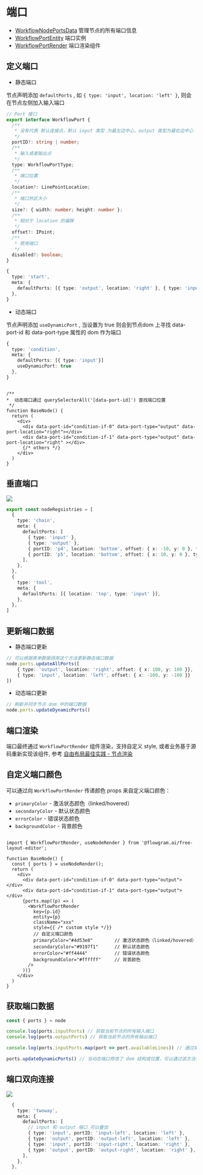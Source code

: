 # 端口

- [WorkflowNodePortsData](https://github.com/bytedance/flowgram.ai/blob/main/packages/canvas-engine/free-layout-core/src/entity-datas/workflow-node-ports-data.ts) 管理节点的所有端口信息
- [WorkflowPortEntity](https://github.com/bytedance/flowgram.ai/blob/main/packages/canvas-engine/free-layout-core/src/entities/workflow-port-entity.ts) 端口实例
- [WorkflowPortRender](https://github.com/bytedance/flowgram.ai/blob/main/packages/plugins/free-lines-plugin/src/components/workflow-port-render/index.tsx) 端口渲染组件


## 定义端口

- 静态端口

节点声明添加 `defaultPorts` , 如 `{ type: 'input', location: 'left' }`, 则会在节点左侧加入输入端口


```ts pure
// Port 接口
export interface WorkflowPort {
  /**
   * 没有代表 默认连接点，默认 input 类型 为最左边中心，output 类型为最右边中心
   */
  portID?: string | number;
  /**
   * 输入或者输出点
   */
  type: WorkflowPortType;
  /**
   * 端口位置
   */
  location?: LinePointLocation;
  /**
   * 端口热区大小
   */
  size?: { width: number; height: number };
  /**
   * 相对于 location 的偏移
   */
  offset?: IPoint;
  /**
   * 禁用端口
   */
  disabled?: boolean;
}
```

```ts pure title="node-registries.ts"
{
  type: 'start',
  meta: {
    defaultPorts: [{ type: 'output', location: 'right' }, { type: 'input', location: 'left' }]
  },
}
```

- 动态端口

节点声明添加 `useDynamicPort` , 当设置为 true 则会到节点dom 上寻找 data-port-id 和 data-port-type 属性的 dom 作为端口


```ts pure title="node-registries.ts"
{
  type: 'condition',
  meta: {
    defaultPorts: [{ type: 'input'}]
    useDynamicPort: true
  },
}

```

```tsx pure

/**
*  动态端口通过 querySelectorAll('[data-port-id]') 查找端口位置
 */
function BaseNode() {
  return (
    <div>
      <div data-port-id="condition-if-0" data-port-type="output" data-port-location="right"></div>
      <div data-port-id="condition-if-1" data-port-type="output" data-port-location="right" ></div>
      {/* others */}
    </div>
  )
}
```

## 垂直端口

<img loading="lazy" className="invert-img" src="/free-layout/vertical-ports.png"/>

```typescript pure
export const nodeRegsistries = [
  {
    type: 'chain',
    meta: {
      defaultPorts: [
        { type: 'input' },
        { type: 'output' },
        { portID: 'p4', location: 'bottom', offset: { x: -10, y: 0 }, type: 'output' },
        { portID: 'p5', location: 'bottom', offset: { x: 10, y: 0 }, type: 'output' },
      ],
    },
  },
  {
    type: 'tool',
    meta: {
      defaultPorts: [{ location: 'top', type: 'input' }],
    },
  },
]
```

## 更新端口数据

- 静态端口更新
```ts pure
// 可以根据表单数据调用这个方法更新静态端口数据
node.ports.updateAllPorts([
    { type: 'output', location: 'right', offset: { x: 100, y: 100 }},
    { type: 'input', location: 'left', offset: { x: -100, y: -100 }}
])
```
- 动态端口更新

```ts pure
// 刷新并同步节点 dom 中的端口数据
node.ports.updateDynamicPorts()
```

## 端口渲染

端口最终通过 `WorkflowPortRender` 组件渲染，支持自定义 style, 或者业务基于源码重新实现该组件, 参考 [自由布局最佳实践 - 节点渲染](https://github.com/bytedance/flowgram.ai/blob/main/apps/demo-free-layout/src/components/base-node/node-wrapper.tsx)

## 自定义端口颜色

可以通过向 `WorkflowPortRender` 传递颜色 props 来自定义端口颜色：

- `primaryColor` - 激活状态颜色（linked/hovered）
- `secondaryColor` - 默认状态颜色
- `errorColor` - 错误状态颜色
- `backgroundColor` - 背景颜色

```tsx pure

import { WorkflowPortRender, useNodeRender } from '@flowgram.ai/free-layout-editor';

function BaseNode() {
  const { ports } = useNodeRender();
  return (
    <div>
      <div data-port-id="condition-if-0" data-port-type="output"></div>
      <div data-port-id="condition-if-1" data-port-type="output"></div>
      {ports.map((p) => (
        <WorkflowPortRender
          key={p.id}
          entity={p}
          className="xxx"
          style={{ /* custom style */}}
          // 自定义端口颜色
          primaryColor="#4d53e8"        // 激活状态颜色（linked/hovered）
          secondaryColor="#9197f1"      // 默认状态颜色
          errorColor="#ff4444"          // 错误状态颜色
          backgroundColor="#ffffff"     // 背景颜色
        />
      ))}
    </div>
  )
}
```

## 获取端口数据

```ts pure
const { ports } = node

console.log(ports.inputPorts) // 获取当前节点的所有输入端口
console.log(ports.outputPorts) // 获取当前节点的所有输出端口

console.log(ports.inputPorts.map(port => port.availableLines)) // 通过端口找到连接的线条

ports.updateDynamicPorts() // 当动态端口修改了 dom 结构或位置，可以通过该方法手动刷新端口位置(dom 渲染有延迟，最好在 useEffect 或者 setTimeout 执行)
```

## 端口双向连接

<img loading="lazy" className="invert-img" src="/free-layout/two-way-connection.gif"/>

```ts pure title="node-registries.ts"
  {
    type: 'twoway',
    meta: {
      defaultPorts: [
        // input 和 output 端口 可以叠加
        { type: 'input', portID: 'input-left', location: 'left' },
        { type: 'output', portID: 'output-left', location: 'left' },
        { type: 'input', portID: 'input-right', location: 'right' },
        { type: 'output', portID: 'output-right', location: 'right' },
      ],
    },
  },

```
